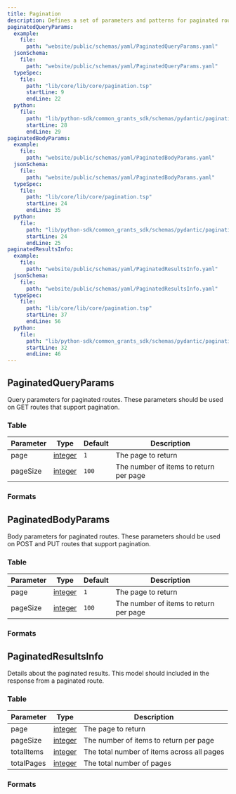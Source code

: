 ```yaml
---
title: Pagination
description: Defines a set of parameters and patterns for paginated routes
paginatedQueryParams:
  example:
    file:
      path: "website/public/schemas/yaml/PaginatedQueryParams.yaml"
  jsonSchema:
    file:
      path: "website/public/schemas/yaml/PaginatedQueryParams.yaml"
  typeSpec:
    file:
      path: "lib/core/lib/core/pagination.tsp"
      startLine: 9
      endLine: 22
  python:
    file:
      path: "lib/python-sdk/common_grants_sdk/schemas/pydantic/pagination.py"
      startLine: 28
      endLine: 29
paginatedBodyParams:
  example:
    file:
      path: "website/public/schemas/yaml/PaginatedBodyParams.yaml"
  jsonSchema:
    file:
      path: "website/public/schemas/yaml/PaginatedBodyParams.yaml"
  typeSpec:
    file:
      path: "lib/core/lib/core/pagination.tsp"
      startLine: 24
      endLine: 35
  python:
    file:
      path: "lib/python-sdk/common_grants_sdk/schemas/pydantic/pagination.py"
      startLine: 24
      endLine: 25
paginatedResultsInfo:
  example:
    file:
      path: "website/public/schemas/yaml/PaginatedResultsInfo.yaml"
  jsonSchema:
    file:
      path: "website/public/schemas/yaml/PaginatedResultsInfo.yaml"
  typeSpec:
    file:
      path: "lib/core/lib/core/pagination.tsp"
      startLine: 37
      endLine: 56
  python:
    file:
      path: "lib/python-sdk/common_grants_sdk/schemas/pydantic/pagination.py"
      startLine: 32
      endLine: 46
---
```



## PaginatedQueryParams

Query parameters for paginated routes. These parameters should be used on GET routes that support pagination.

### Table

| Parameter | Type                                       | Default | Description                            |
| --------- | ------------------------------------------ | ------- | -------------------------------------- |
| page      | [integer](/protocol/types/numeric#integer) | `1`     | The page to return                     |
| pageSize  | [integer](/protocol/types/numeric#integer) | `100`   | The number of items to return per page |

### Formats

<SchemaFormatTabs
  example={frontmatter.paginatedQueryParams.example}
  jsonSchema={frontmatter.paginatedQueryParams.jsonSchema}
  typeSpec={frontmatter.paginatedQueryParams.typeSpec}
  python={frontmatter.paginatedQueryParams.python}
/>

## PaginatedBodyParams

Body parameters for paginated routes. These parameters should be used on POST and PUT routes that support pagination.

### Table

| Parameter | Type                                       | Default | Description                            |
| --------- | ------------------------------------------ | ------- | -------------------------------------- |
| page      | [integer](/protocol/types/numeric#integer) | `1`     | The page to return                     |
| pageSize  | [integer](/protocol/types/numeric#integer) | `100`   | The number of items to return per page |

### Formats

<SchemaFormatTabs
  example={frontmatter.paginatedBodyParams.example}
  jsonSchema={frontmatter.paginatedBodyParams.jsonSchema}
  typeSpec={frontmatter.paginatedBodyParams.typeSpec}
  python={frontmatter.paginatedBodyParams.python}
/>

## PaginatedResultsInfo

Details about the paginated results. This model should included in the response from a paginated route.

### Table

| Parameter  | Type                                       | Description                                |
| ---------- | ------------------------------------------ | ------------------------------------------ |
| page       | [integer](/protocol/types/numeric#integer) | The page to return                         |
| pageSize   | [integer](/protocol/types/numeric#integer) | The number of items to return per page     |
| totalItems | [integer](/protocol/types/numeric#integer) | The total number of items across all pages |
| totalPages | [integer](/protocol/types/numeric#integer) | The total number of pages                  |

### Formats

<SchemaFormatTabs
  example={frontmatter.paginatedResultsInfo.example}
  jsonSchema={frontmatter.paginatedResultsInfo.jsonSchema}
  typeSpec={frontmatter.paginatedResultsInfo.typeSpec}
  python={frontmatter.paginatedResultsInfo.python}
/>
